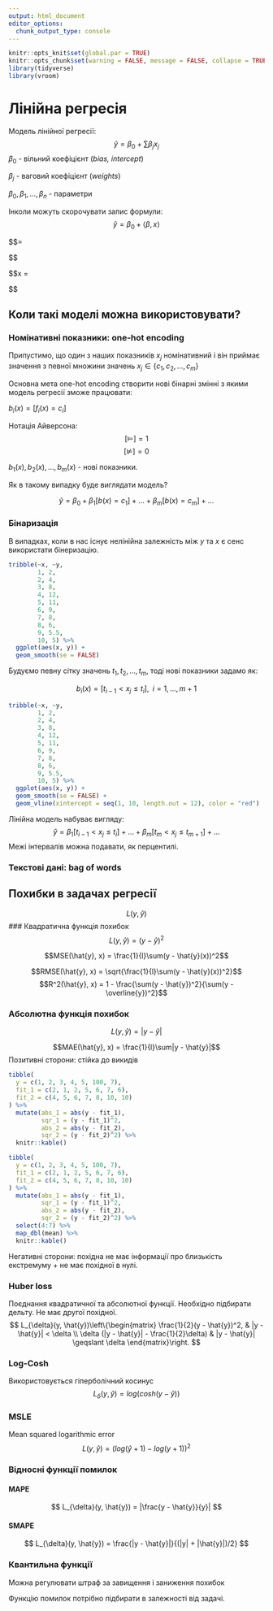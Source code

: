 ```yaml
---
output: html_document
editor_options: 
  chunk_output_type: console
---
```

```r
knitr::opts_knit$set(global.par = TRUE)
knitr::opts_chunk$set(warning = FALSE, message = FALSE, collapse = TRUE, out.width = '100%')
library(tidyverse)
library(vroom)
```

# Лінійна регресія {#reg}
Модель лінійної регресії:
$$\hat{y} = \beta_0 + \sum \beta_j x_j$$
$\beta_0$ - вільний коефіцієнт (*bias, intercept*)

$\beta_j$ - ваговий коефіцієнт (*weights*)

$\beta_0,  \beta_1,  \dots, \beta_n$ - параметри

Інколи можуть скорочувати запис формули:
$$\hat{y} = \beta_0 + \left \langle \beta, x \right \rangle$$

$$\beta = \begin{pmatrix}
\beta_1 \\ 
\beta_2 \\ 
\dots \\ 
\beta_n

\end{pmatrix}$$

$$x = \begin{pmatrix}
x_1 \\ 
x_2 \\ 
\dots \\ 
x_n

\end{pmatrix}$$

## Коли такі моделі можна використовувати?

### Номінативні показники: one-hot encoding

Припустимо, що один з наших показників $x_j$ номінативний і він приймає значення з певної множини значень $x_j \in \left \{ c_1, c_2, \dots, c_m \right \}$

Основна мета one-hot encoding створити нові бінарні змінні з якими модель регресії зможе працювати:

$b_i(x) = \left [ f_i(x) = c_i \right ]$

Нотація Айверсона:
$$\left [ \models  \right ] = 1$$
$$\left [ ⊭  \right ] = 0$$

$b_1(x), b_2(x), \dots, b_m(x)$ - нові показники.

Як в такому випадку буде виглядати модель?

$$\hat{y} = \beta_0 + \beta_1\left [ b(x) = c_1 \right ] + \dots + \beta_m\left [ b(x) = c_m \right ] + \dots$$

### Бінаризація
В випадках, коли в нас існує нелінійна залежність між $y$ та $x$ є сенс використати бінеризацію.
```r
tribble(~x, ~y,
        1, 2,
        2, 4,
        3, 8,
        4, 12,
        5, 11,
        6, 9,
        7, 8,
        8, 6,
        9, 5.5,
        10, 5) %>% 
  ggplot(aes(x, y)) +
  geom_smooth(se = FALSE)
```

Будуємо певну сітку значень ${t_1, t_2, \dots, t_m}$, тоді нові показники задамо як:

$$b_i(x) = [t_{i-1} < x_j \leqslant t_{i}], \;\; i = 1,\dots,m+1$$
```r
tribble(~x, ~y,
        1, 2,
        2, 4,
        3, 8,
        4, 12,
        5, 11,
        6, 9,
        7, 8,
        8, 6,
        9, 5.5,
        10, 5) %>% 
  ggplot(aes(x, y)) +
  geom_smooth(se = FALSE) +
  geom_vline(xintercept = seq(1, 10, length.out = 12), color = "red")
```

Лінійна модель набуває вигляду:
$$\hat{y} = \beta_1\left [ t_{i-1} < x_j \leqslant t_{i} \right ] + \dots + \beta_m\left [ t_{m} < x_j \leqslant t_{m+1} \right ] + \dots$$
Межі інтервалів можна подавати, як перцентилі.

### Текстові дані: bag of words

## Похибки в задачах регресії
$$L(y, \hat{y})$$
### Квадратична функція похибок
$$L(y, \hat{y}) = (y - \hat{y})^2$$

$$MSE(\hat{y}, x) = \frac{1}{l}\sum(y - \hat{y}(x))^2$$

$$RMSE(\hat{y}, x) = \sqrt{\frac{1}{l}\sum(y - \hat{y}(x))^2}$$
$$R^2(\hat{y}, x) = 1 - \frac{\sum(y - \hat{y})^2}{\sum(y - \overline{y})^2}$$

### Абсолютна функція похибок
$$L(y, \hat{y}) = |y - \hat{y}|$$

$$MAE(\hat{y}, x) = \frac{1}{l}\sum|y - \hat{y}|$$
Позитивні сторони: стійка до викидів
```r
tibble(
  y = c(1, 2, 3, 4, 5, 100, 7),
  fit_1 = c(2, 1, 2, 5, 6, 7, 6),
  fit_2 = c(4, 5, 6, 7, 8, 10, 10)
) %>% 
  mutate(abs_1 = abs(y - fit_1), 
         sqr_1 = (y - fit_1)^2,
         abs_2 = abs(y - fit_2), 
         sqr_2 = (y - fit_2)^2) %>% 
  knitr::kable()
```

```r
tibble(
  y = c(1, 2, 3, 4, 5, 100, 7),
  fit_1 = c(2, 1, 2, 5, 6, 7, 6),
  fit_2 = c(4, 5, 6, 7, 8, 10, 10)
) %>% 
  mutate(abs_1 = abs(y - fit_1), 
         sqr_1 = (y - fit_1)^2,
         abs_2 = abs(y - fit_2), 
         sqr_2 = (y - fit_2)^2) %>% 
  select(4:7) %>% 
  map_dbl(mean) %>% 
  knitr::kable()
```

Негативні сторони: похідна не має інформації про близькість екстремуму + не має похідної в нулі.

### Huber loss
Поєднання квадратичної та абсолютної функції. Необхідно підбирати дельту. Не має другої похідної.
$$
L_{\delta}(y, \hat{y})\left\{\begin{matrix}
\frac{1}{2}(y - \hat{y})^2, & |y - \hat{y}| <  \delta \\ 
\delta (|y - \hat{y}| - \frac{1}{2}\delta) & |y - \hat{y}| \geqslant   \delta   
\end{matrix}\right.
$$

### Log-Cosh
Використовується гіперболічний косинус
$$
L_{\delta}(y, \hat{y}) = log (cosh(y - \hat{y}))
$$

### MSLE
Mean squared logarithmic error
$$
L(y, \hat{y}) = (log(\hat{y} + 1) - log(y + 1))^2
$$

### Відносні функції помилок

#### MAPE
$$
L_{\delta}(y, \hat{y}) = |\frac{y - \hat{y}}{y}|
$$

#### SMAPE
$$
L_{\delta}(y, \hat{y}) = \frac{|y - \hat{y}|}{(|y| + |\hat{y}|)/2}
$$

### Квантильна функції
Можна регулювати штраф за завищення і заниження похибок

Функцію помилок потрібно підбирати в залежності від задачі.